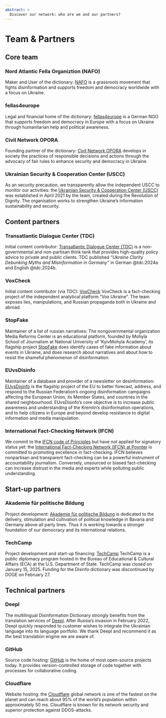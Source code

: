 ```yaml
---
abstract: > 
  Discover our network: who are we and our partners?
---
```


# Team & Partners {.unnumbered #sec-appendix-about}

## Core team

### Nord Atlantic Fella Organiztion (NAFO)

Maker and User of the dictionary: [NAFO](https://nafo-ofan.org/pages/we-are-nafo) is a grassroots movement that fights disinformation and supports freedom and democracy worldwide with a focus on Ukraine.

### fellas4europe

Legal and financial home of the dictionary: [fellas4europe](https://fellas4europe.org/) is a German NGO that supports freedom and democracy in Europe with a focus on Ukraine through humanitarian help and political awareness.

### Civil Network OPORA

Founding partner of the dictionary: [Civil Network OPORA](https://oporaua.org/en) develops in society the practices of responsible decisions and actions through the advocacy of fair rules to enhance security and democracy in Ukraine.

### Ukrainian Security & Cooperation Center (USCC)

As an security precaution, we transparently allow the independent USCC to monitor our activities: the [Ukrainian Security & Cooperation Center (USCC)](https://uscc.org.ua/en/) was established in April 2021 by the team, created during the Revolution of Dignity. The organisation works to strengthen Ukraine’s information sustainability and security.


## Content partners

### Transatlantic Dialogue Center (TDC)
 
Initial content contributor: [Transatlantic Dialogue Center (TDC)](https://tdcenter.org/) is a non-governmental and non-partisan think tank that provides high-quality policy advice to private and public clients. TDC published *"Ukraine Clarity Debunking Myths and Misinformation in Germany"* in German @tdc:2024a and English @tdc:2024b.
 
### VoxCheck

Initial content contributor (via TDC): [VoxCheck](https://voxcheck.voxukraine.org/home-eng.html) VoxCheck is a fact-checking project of the independent analytical platform “Vox Ukraine”. The team exposes lies, manipulations, and Russian propaganda both in Ukraine and abroad. 

### StopFake

Maintainer of a list of russian narratives: The non­governmental organization Media Reforms Center is an educational platform, founded by Mohyla School of Journalism at National University of ‘Kyiv­Mohyla Academy’, its flagship project [StopFake](https://www.stopfake.org/en) does identify cases of fake information about events in Ukraine, and does research about narratives and about how to resist the shameful phenomenon of disinformation.

### EUvsDisinfo

Maintainer of a database and provider of a newsletter on desinformation: [EUvsDisinfo](https://euvsdisinfo.eu/about/) is the flagship project of the EU to better forecast, address, and respond to the Russian Federation’s ongoing disinformation campaigns affecting the European Union, its Member States, and countries in the shared neighbourhood. EUvsDisinfo’s core objective is to increase public awareness and understanding of the Kremlin’s disinformation operations, and to help citizens in Europe and beyond develop resistance to digital information and media manipulation.

### International Fact-Checking Network (IFCN)

We commit to the [IFCN code of Principles](https://ifcncodeofprinciples.poynter.org/the-commitments) but have not applied for signatory status yet: the [International Fact-Checking Network (IFCN) at Poynter](https://www.poynter.org/ifcn/) is committed to promoting excellence in fact-checking. IFCN believes nonpartisan and transparent fact-checking can be a powerful instrument of accountability journalism. Conversely, unsourced or biased fact-checking can increase distrust in the media and experts while polluting public understanding.


## Start-up partners

### Akademie für politische Bildung

Project development: [Akademie für politische Bildung](https://www.apb-tutzing.de/english/) is dedicated to the delivery, stimulation and cultivation of political knowledge in Bavaria and Germany above all party lines. Thus it is working towards a stronger foundation of our democracy and its international relations.

### TechCamp

Project development and start-up financing: [TechCamp](https://techcamp.america.gov/) TechCamp is a public diplomacy program hosted in the Bureau of Educational & Cultural Affairs (ECA) at the U.S. Department of State. TechCamp was closed on January 15, 2025. Funding for the Disinfo dictionary was discontinued by DOGE on February 27.


## Technical partners

### Deepl

The multilingual Disinformation Dictionary strongly benefits from the translation services of [Deepl](https://www.deepl.com). After Russia's invasion in February 2022, Deepl quickly responded to customer wishes to integrate the Ukrainian language into its language portfolio. We thank Deepl and recommend it as *the* best translation engine we are aware of.

### GitHub

Source code hosting: [GitHub](https://github.com) is the home of most open-source projects today. It provides version-controlled storage of code together with processes for collaborative coding.

### Cloudflare

Website hosting: the [Cloudflare](https://www.cloudflare.com) global network is one of the fastest on the planet and can reach about 95% of the world’s population within approximately 50 ms. Cloudflare is known for its network security and superior protection against DDOS-attacks.


